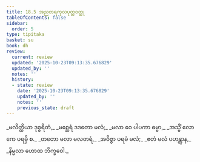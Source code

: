 ```yaml
---
title: 18.5 အညတရကုလပုတ္တဝတ္ထု
tableOfContents: false
sidebar:
  order: 5
type: tipitaka
basket: su
book: dh
review:
  current: review
  updated: '2025-10-23T09:13:35.676829'
  updated_by: ''
  notes: ''
  history:
  - state: review
    date: '2025-10-23T09:13:35.676829'
    updated_by: ''
    notes: ''
    previous_state: draft
---
```



<ReviewStatus review={frontmatter.review} showDetails={true} />

<HypothesisAnnotation frontmatter={frontmatter} />

<DynamicBreadcrumb />

<Division number="242" book="dh" e="ch" v="18" p="48">

<Paragraph number="262" type="verses" book="dh">
_မလိတ္ထိယာ ဒုစ္စရိတံ,_  
_မစ္ဆေရံ ဒဒတော မလံ;_  
_မလာ ဝေ ပါပကာ ဓမ္မာ,_  
_အသ္မိံ လောကေ ပရမှိ စ._  

</Paragraph>

</Division>
<Division number="243" book="dh" e="ch" v="18" p="48">

<Paragraph number="263" type="verses" book="dh">
_တတော မလာ မလတရံ,_  
_အဝိဇ္ဇာ ပရမံ မလံ;_  
_ဧတံ မလံ ပဟန္တွာန,_  
_နိမ္မလာ ဟောထ ဘိက္ခဝေါ._
</Paragraph>
</Division>